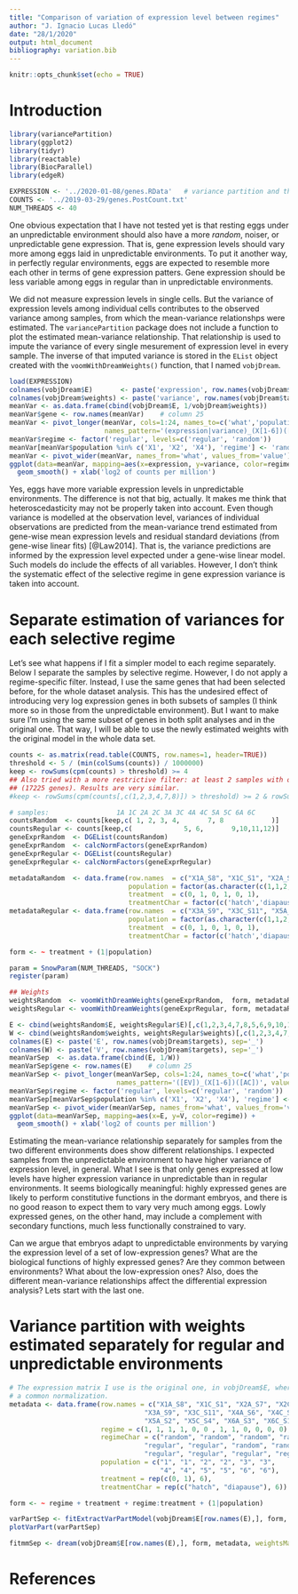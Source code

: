 ```yaml
---
title: "Comparison of variation of expression level between regimes"
author: "J. Ignacio Lucas Lledó"
date: "28/1/2020"
output: html_document
bibliography: variation.bib
---
```


```r
knitr::opts_chunk$set(echo = TRUE)
```

# Introduction

```r
library(variancePartition)
library(ggplot2)
library(tidyr)
library(reactable)
library(BiocParallel)
library(edgeR)

EXPRESSION <- '../2020-01-08/genes.RData'   # variance partition and the mixed models fitted with dream()
COUNTS <- '../2019-03-29/genes.PostCount.txt'
NUM_THREADS <- 40
```

One obvious expectation that I have not tested yet is that resting eggs under an unpredictable
environment should also have a more *random*, noiser, or unpredictable gene expression. That is,
gene expression levels should vary more among eggs laid in unpredictable environments. To put it
another way, in perfectly regular environments, eggs are expected to resemble more each other in
terms of gene expression patters. Gene expression should be less variable among eggs in regular
than in unpredictable environments.

We did not measure expression levels in single cells. But the variance of expression levels among
individual cells contributes to the observed variance among samples, from which the mean-variance
relationshps were estimated. The `variancePartition` package does not include a function to plot
the estimated mean-variance relationship. That relationship is used to impute the variance of
every single mesurement of expression level in every sample. The inverse of that imputed variance
is stored in the `EList` object created with the `voomWithDreamWeights()` function, that I
named `vobjDream`. 

```r
load(EXPRESSION)
colnames(vobjDream$E)       <- paste('expression', row.names(vobjDream$targets), sep='_')
colnames(vobjDream$weights) <- paste('variance', row.names(vobjDream$targets), sep='_')
meanVar <- as.data.frame(cbind(vobjDream$E, 1/vobjDream$weights))
meanVar$gene <- row.names(meanVar)    # column 25
meanVar <- pivot_longer(meanVar, cols=1:24, names_to=c('what','population','hatching'),
                        names_pattern='(expression|variance)_(X[1-6])([AC])', values_to='value')
meanVar$regime <- factor('regular', levels=c('regular', 'random'))
meanVar[meanVar$population %in% c('X1', 'X2', 'X4'), 'regime'] <- 'random'
meanVar <- pivot_wider(meanVar, names_from='what', values_from='value')
ggplot(data=meanVar, mapping=aes(x=expression, y=variance, color=regime)) +
  geom_smooth() + xlab('log2 of counts per million')
```

Yes, eggs have more variable expression levels in unpredictable environments. The difference
is not that big, actually. It makes me think that heteroscedasticity may not be properly
taken into account. Even though variance is modelled at the observation level, variances of
individual observations are predicted from the mean-variance trend estimated from gene-wise
mean expression levels and residual standard deviations (from gene-wise linear fits)
[@Law2014]. That is, the variance predictions are informed by the expression level expected
under a gene-wise linear model. Such models do include the effects of all variables. However,
I don't think the systematic effect of the selective regime in gene expression variance is
taken into account.

# Separate estimation of variances for each selective regime
Let's see what happens if I fit a simpler model to each regime separately. Below I separate the
samples by selective regime. However, I do not apply a regime-specific filter. Instead, I use the
same genes that had been selected before, for the whole dataset analysis. This has the undesired
effect of introducing very log expression genes in both subsets of samples (I think more so in those
from the unpredictable environment). But I want to make sure I'm using the same subset of genes
in both split analyses and in the original one. That way, I will be able to use the newly estimated
weights with the original model in the whole data set.

```r
counts <- as.matrix(read.table(COUNTS, row.names=1, header=TRUE))
threshold <- 5 / (min(colSums(counts)) / 1000000)
keep <- rowSums(cpm(counts) > threshold) >= 4
## Also tried with a more restrictive filter: at least 2 samples with over-threshold expression levels in each subset
## (17225 genes). Results are very similar.
#keep <- rowSums(cpm(counts[,c(1,2,3,4,7,8)]) > threshold) >= 2 & rowSums(cpm(counts[,c(5,6,9,10,11,12)]) > threshold) >= 2

# samples:                 1A 1C 2A 2C 3A 3C 4A 4C 5A 5C 6A 6C
countsRandom  <- counts[keep,c( 1, 2, 3, 4,       7, 8            )]
countsRegular <- counts[keep,c(             5, 6,       9,10,11,12)]
geneExprRandom  <- DGEList(countsRandom)
geneExprRandom  <- calcNormFactors(geneExprRandom)
geneExprRegular <- DGEList(countsRegular)
geneExprRegular <- calcNormFactors(geneExprRegular)

metadataRandom  <- data.frame(row.names  = c("X1A_S8", "X1C_S1", "X2A_S7", "X2C_S5", "X4A_S6", "X4C_S12"),
                              population = factor(as.character(c(1,1,2,2,3,3)), levels=c('1','2','3')),
                              treatment  = c(0, 1, 0, 1, 0, 1),
                              treatmentChar = factor(c('hatch','diapause','hatch','diapause','hatch','diapause')))
metadataRegular <- data.frame(row.names  = c("X3A_S9", "X3C_S11", "X5A_S2", "X5C_S4", "X6A_S3", "X6C_S10"),
                              population = factor(as.character(c(1,1,2,2,3,3)), levels=c('1','2','3')),
                              treatment  = c(0, 1, 0, 1, 0, 1),
                              treatmentChar = factor(c('hatch','diapause','hatch','diapause','hatch','diapause')))

form <- ~ treatment + (1|population)

param = SnowParam(NUM_THREADS, "SOCK")
register(param)

## Weights
weightsRandom  <- voomWithDreamWeights(geneExprRandom,  form, metadataRandom)
weightsRegular <- voomWithDreamWeights(geneExprRegular, form, metadataRegular)
```

```r
E <- cbind(weightsRandom$E, weightsRegular$E)[,c(1,2,3,4,7,8,5,6,9,10,11,12)]
W <- cbind(weightsRandom$weights, weightsRegular$weights)[,c(1,2,3,4,7,8,5,6,9,10,11,12)]
colnames(E) <- paste('E', row.names(vobjDream$targets), sep='_')
colnames(W) <- paste('V', row.names(vobjDream$targets), sep='_')
meanVarSep  <- as.data.frame(cbind(E, 1/W))
meanVarSep$gene <- row.names(E)    # column 25
meanVarSep <- pivot_longer(meanVarSep, cols=1:24, names_to=c('what','population','hatching'),
                           names_pattern='([EV])_(X[1-6])([AC])', values_to='value')
meanVarSep$regime <- factor('regular', levels=c('regular', 'random'))
meanVarSep[meanVarSep$population %in% c('X1', 'X2', 'X4'), 'regime'] <- 'random'
meanVarSep <- pivot_wider(meanVarSep, names_from='what', values_from='value')
ggplot(data=meanVarSep, mapping=aes(x=E, y=V, color=regime)) +
  geom_smooth() + xlab('log2 of counts per million')
```

Estimating the mean-variance relationship separately for samples from the two different environments does
show different relationships. I expected samples from the unpredictable environment to have higher variance
of expression level, in general. What I see is that only genes expressed at low levels have higher expression
variance in unpredictable than in regular environments. It seems biologically meaningful: highly
expressed genes are likely to perform constitutive functions in the dormant embryos, and there is no good
reason to expect them to vary very much among eggs. Lowly expressed genes, on the other hand, may include
a complement with secondary functions, much less functionally constrained to vary.

Can we argue that embryos adapt to unpredictable environments by varying the expression level of a set of
low-expression genes? What are the biological functions of highly expressed genes? Are they common between
environments? What about the low-expression ones? Also, does the different mean-variance relationships affect
the differential expression analysis? Lets start with the last one.

# Variance partition with weights estimated separately for regular and unpredictable environments

```r
# The expression matrix I use is the original one, in vobjDream$E, where all samples underwent
# a common normalization.
metadata <- data.frame(row.names = c("X1A_S8", "X1C_S1", "X2A_S7", "X2C_S5",
                                  "X3A_S9", "X3C_S11", "X4A_S6", "X4C_S12",
                                  "X5A_S2", "X5C_S4", "X6A_S3", "X6C_S10"),
                       regime = c(1, 1, 1, 1, 0, 0 , 1, 1, 0, 0, 0, 0),
                       regimeChar = c("random", "random", "random", "random",
                                  "regular", "regular", "random", "random",
                                  "regular", "regular", "regular", "regular"),
                       population = c("1", "1", "2", "2", "3", "3",
                                      "4", "4", "5", "5", "6", "6"),
                       treatment = rep(c(0, 1), 6),
                       treatmentChar = rep(c("hatch", "diapause"), 6))

form <- ~ regime + treatment + regime:treatment + (1|population)

varPartSep <- fitExtractVarPartModel(vobjDream$E[row.names(E),], form, metadata, weightsMatrix=W)
plotVarPart(varPartSep)
```

```r
fitmmSep <- dream(vobjDream$E[row.names(E),], form, metadata, weightsMatrix=W)

```


# References